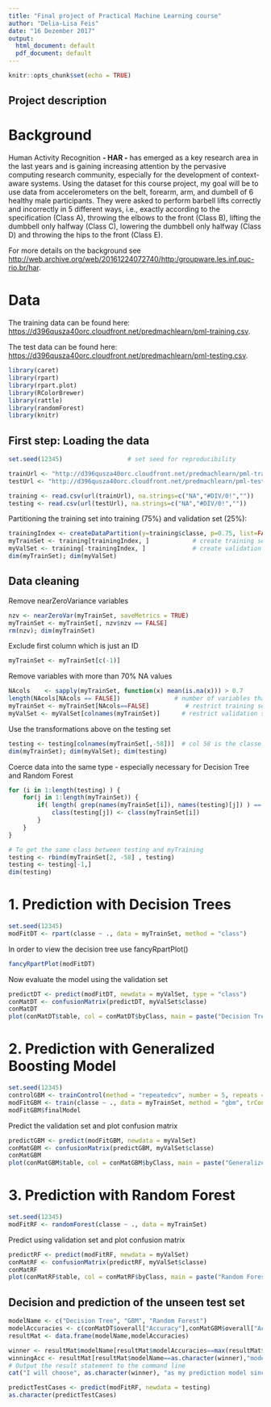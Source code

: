 ```yaml
---
title: "Final project of Practical Machine Learning course"
author: "Delia-Lisa Feis"
date: "16 Dezember 2017"
output:
  html_document: default
  pdf_document: default
---
```


```r
knitr::opts_chunk$set(echo = TRUE)
```

## Project description
# Background
Human Activity Recognition **- HAR -** has emerged as a key research area in the last years and is gaining increasing attention by the pervasive computing research community, especially for the development of context-aware systems. Using the dataset for this course project, my goal will be to use data from accelerometers on the belt, forearm, arm, and dumbell of 6 healthy male participants. They were asked to perform barbell lifts correctly and incorrectly in 5 different ways, i.e., exactly according to the specification (Class A), throwing the elbows to the front (Class B), lifting the dumbbell only halfway (Class C), lowering the dumbbell only halfway (Class D) and throwing the hips to the front (Class E). 

For more details on the background see <http://web.archive.org/web/20161224072740/http:/groupware.les.inf.puc-rio.br/har>.

# Data
The training data can be found here: <https://d396qusza40orc.cloudfront.net/predmachlearn/pml-training.csv>.

The test data can be found here:  <https://d396qusza40orc.cloudfront.net/predmachlearn/pml-testing.csv>.


```r
library(caret)
library(rpart)
library(rpart.plot)
library(RColorBrewer)
library(rattle)
library(randomForest)
library(knitr)

```

## First step: Loading the data
```r
set.seed(12345)                  # set seed for reproducibility

trainUrl <- "http://d396qusza40orc.cloudfront.net/predmachlearn/pml-training.csv"
testUrl <- "http://d396qusza40orc.cloudfront.net/predmachlearn/pml-testing.csv"

training <- read.csv(url(trainUrl), na.strings=c("NA","#DIV/0!",""))
testing <- read.csv(url(testUrl), na.strings=c("NA","#DIV/0!",""))

```

Partitioning the training set into training (75%) and validation set (25%):
```r
trainingIndex <- createDataPartition(y=training$classe, p=0.75, list=FALSE)
myTrainSet <- training[trainingIndex, ]            # create training set
myValSet <- training[-trainingIndex, ]             # create validation set
dim(myTrainSet); dim(myValSet)
```

## Data cleaning
Remove nearZeroVariance variables
```r
nzv <- nearZeroVar(myTrainSet, saveMetrics = TRUE)
myTrainSet <- myTrainSet[, nzv$nzv == FALSE]
rm(nzv); dim(myTrainSet)
```

Exclude first column which is just an ID
```r
myTrainSet <- myTrainSet[c(-1)]

```

Remove variables with more than 70% NA values
```r
NAcols    <- sapply(myTrainSet, function(x) mean(is.na(x))) > 0.7
length(NAcols[NAcols == FALSE])               # number of variables that I finally use
myTrainSet <- myTrainSet[NAcols==FALSE]          # restrict training set to those
myValSet <- myValSet[colnames(myTrainSet)]      # restrict validation set to those
```

Use the transformations above on the testing set
```r
testing <- testing[colnames(myTrainSet[,-58])]  # col 58 is the classe variable
dim(myTrainSet); dim(myValSet); dim(testing)
```

Coerce data into the same type - especially necessary for Decision Tree and Random Forest 
```r
for (i in 1:length(testing) ) {
    for(j in 1:length(myTrainSet)) {
        if( length( grep(names(myTrainSet[i]), names(testing)[j]) ) == 1)  {
            class(testing[j]) <- class(myTrainSet[i])
        }      
    }      
}

# To get the same class between testing and myTraining
testing <- rbind(myTrainSet[2, -58] , testing)
testing <- testing[-1,]
dim(testing)
```


# 1. Prediction with Decision Trees
```r
set.seed(12345)
modFitDT <- rpart(classe ~ ., data = myTrainSet, method = "class")
```

In order to view the decision tree use fancyRpartPlot()
```r
fancyRpartPlot(modFitDT)
```

Now evaluate the model using the validation set
```r
predictDT <- predict(modFitDT, newdata = myValSet, type = "class")
conMatDT <- confusionMatrix(predictDT, myValSet$classe)
conMatDT
plot(conMatDT$table, col = conMatDT$byClass, main = paste("Decision Tree confusion matrix: accuracy =", round(conMatDT$overall['Accuracy'], 4)))
```

# 2. Prediction with Generalized Boosting Model
```r
set.seed(12345)
controlGBM <- trainControl(method = "repeatedcv", number = 5, repeats = 1)
modFitGBM <- train(classe ~ ., data = myTrainSet, method = "gbm", trControl = controlGBM, verbose = FALSE)
modFitGBM$finalModel
```

Predict the validation set and plot confusion matrix 
```r
predictGBM <- predict(modFitGBM, newdata = myValSet)
conMatGBM <- confusionMatrix(predictGBM, myValSet$classe)
conMatGBM
plot(conMatGBM$table, col = conMatGBM$byClass, main = paste("Generalized Boosting Model confusion matrix: accuracy =", round(conMatGBM$overall['Accuracy'], 4)))
```

# 3. Prediction with Random Forest
```r
set.seed(12345)
modFitRF <- randomForest(classe ~ ., data = myTrainSet)
```

Predict using validation set and plot confusion matrix
```r
predictRF <- predict(modFitRF, newdata = myValSet)
conMatRF <- confusionMatrix(predictRF, myValSet$classe)
conMatRF
plot(conMatRF$table, col = conMatRF$byClass, main = paste("Random Forest confusion matrix: accuracy =", round(conMatRF$overall['Accuracy'], 4)))
``` 

## Decision and prediction of the unseen test set
```r
modelName <- c("Decision Tree", "GBM", "Random Forest")
modelAccuracies <- c(conMatDT$overall["Accuracy"],conMatGBM$overall["Accuracy"],conMatRF$overall["Accuracy"])
resultMat <- data.frame(modelName,modelAccuracies)

winner <- resultMat$modelName[resultMat$modelAccuracies==max(resultMat$modelAccuracies)]
winningAcc <- resultMat[resultMat$modelName==as.character(winner),"modelAccuracies"]
# Output the result statement to the command line
cat("I will choose", as.character(winner), "as my prediction model since it yielded the highest accuracy of", as.character(round(winningAcc,3)), ". Thus, I expect an out-of-sample error of", as.character(round((1-winningAcc)*100,4)), "%.")
```


```r

predictTestCases <- predict(modFitRF, newdata = testing)
as.character(predictTestCases)
```